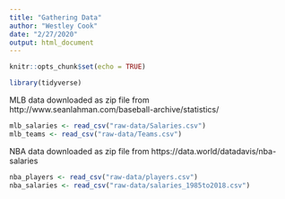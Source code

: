 ```yaml
---
title: "Gathering Data"
author: "Westley Cook"
date: "2/27/2020"
output: html_document
---
```


```r
knitr::opts_chunk$set(echo = TRUE)

library(tidyverse)
```

MLB data downloaded as zip file from http://www.seanlahman.com/baseball-archive/statistics/

```r

mlb_salaries <- read_csv("raw-data/Salaries.csv")
mlb_teams <- read_csv("raw-data/Teams.csv")

```



NBA data downloaded as zip file from https://data.world/datadavis/nba-salaries

```r

nba_players <- read_csv("raw-data/players.csv")
nba_salaries <- read_csv("raw-data/salaries_1985to2018.csv")

```

